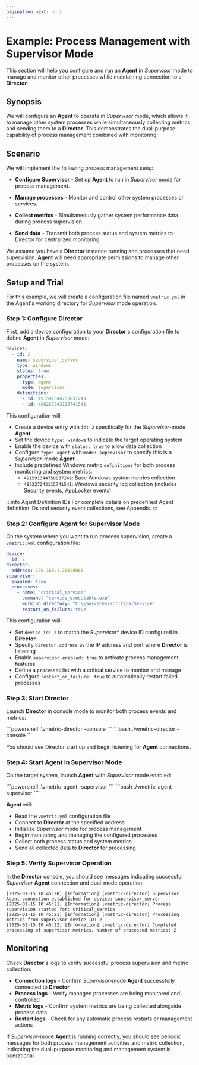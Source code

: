 ```yaml
---
pagination_next: null
---
```



# Example: Process Management with Supervisor Mode

This section will help you configure and run an **Agent** in _Supervisor_ mode to manage and monitor other processes while maintaining connection to a **Director**.

## Synopsis

We will configure an **Agent** to operate in _Supervisor_ mode, which allows it to manage other system processes while simultaneously collecting metrics and sending them to a **Director**. This demonstrates the dual-purpose capability of process management combined with monitoring.

## Scenario

We will implement the following process management setup:

- **Configure Supervisor** - Set up **Agent** to run in _Supervisor_ mode for process management.

- **Manage processes** - Monitor and control other system processes or services.

- **Collect metrics** - Simultaneously gather system performance data during process supervision.

- **Send data** - Transmit both process status and system metrics to Director for centralized monitoring.

We assume you have a **Director** instance running and processes that need supervision. **Agent** will need appropriate permissions to manage other processes on the system.

## Setup and Trial

<ImportantConfigFiles />

For this example, we will create a configuration file named `vmetric.yml` in the Agent's working directory for _Supervisor_ mode operation.

### Step 1: Configure Director

First, add a device configuration to your **Director**'s configuration file to define **Agent** in _Supervisor_ mode:

```yaml title="director-config.yml"
devices:
  - id: 2
    name: supervisor_server
    type: windows
    status: true
    properties:
      type: agent
      mode: supervisor
    definitions:
      - id: 491591344758837249
      - id: 486227243115741541
```

This configuration will:

- Create a device entry with `id: 2` specifically for the _Supervisor_-mode **Agent**
- Set the device `type: windows` to indicate the target operating system
- Enable the device with `status: true` to allow data collection
- Configure `type: agent` with `mode: supervisor` to specify this is a _Supervisor_-mode **Agent**
- Include predefined Windows metric `definitions` for both process monitoring and system metrics:
  - `491591344758837249`: Base Windows system metrics collection
  - `486227243115741541`: Windows security log collection (includes Security events, AppLocker events)

:::info Agent Definition IDs
For complete details on predefined Agent definition IDs and security event collections, see <Topic id="appendix-agent-ids">Appendix</Topic>.
:::

### Step 2: Configure Agent for Supervisor Mode

On the system where you want to run process supervision, create a `vmetric.yml` configuration file:

```yaml title="vmetric.yml"
device:
  id: 2
director:
  address: 192.168.1.200:8080
supervisor:
  enabled: true
  processes:
    - name: "critical_service"
      command: "service_executable.exe"
      working_directory: "C:\\Services\\CriticalService"
      restart_on_failure: true
```

This configuration will:

- Set `device.id: 2` to match the _Supervisor_* device ID configured in **Director**
- Specify `director.address` as the IP address and port where **Director** is listening
- Enable `supervisor.enabled: true` to activate process management features
- Define a `processes` list with a critical service to monitor and manage
- Configure `restart_on_failure: true` to automatically restart failed processes

### Step 3: Start Director

Launch **Director** in console mode to monitor both process events and metrics:

<Tabs>
  <TabItem value="powershell" label="PowerShell" default>
    ```powershell
    .\vmetric-director -console
    ```
  </TabItem>
  <TabItem value="bash" label="Bash">
    ```bash
    ./vmetric-director -console
    ```
  </TabItem>
</Tabs>

You should see Director start up and begin listening for **Agent** connections.

### Step 4: Start Agent in Supervisor Mode

On the target system, launch **Agent** with _Supervisor_ mode enabled:

<Tabs>
  <TabItem value="powershell" label="PowerShell" default>
    ```powershell
    .\vmetric-agent -supervisor
    ```
  </TabItem>
  <TabItem value="bash" label="Bash">
    ```bash
    ./vmetric-agent -supervisor
    ```
  </TabItem>
</Tabs>

**Agent** will:

- Read the `vmetric.yml` configuration file
- Connect to **Director** at the specified address
- Initialize _Supervisor_ mode for process management
- Begin monitoring and managing the configured processes
- Collect both process status and system metrics
- Send all collected data to **Director** for processing

### Step 5: Verify Supervisor Operation

In the **Director** console, you should see messages indicating successful _Supervisor_ **Agent** connection and dual-mode operation:

```console
[2025-01-15 10:45:20] [Information] [vmetric-director] Supervisor Agent connection established for device: supervisor_server
[2025-01-15 10:45:21] [Information] [vmetric-director] Process supervision started for: critical_service
[2025-01-15 10:45:21] [Information] [vmetric-director] Processing metrics from supervisor device ID: 2
[2025-01-15 10:45:22] [Information] [vmetric-director] Completed processing of supervisor metrics. Number of processed metrics: 2
```

<InfoUpdateConfigLive />

## Monitoring

Check **Director**'s logs to verify successful process supervision and metric collection:

- **Connection logs** - Confirm _Supervisor_-mode **Agent** successfully connected to **Director**
- **Process logs** - Verify managed processes are being monitored and controlled
- **Metric logs** - Confirm system metrics are being collected alongside process data
- **Restart logs** - Check for any automatic process restarts or management actions

If _Supervisor_-mode **Agent** is running correctly, you should see periodic messages for both process management activities and metric collection, indicating the dual-purpose monitoring and management system is operational.
